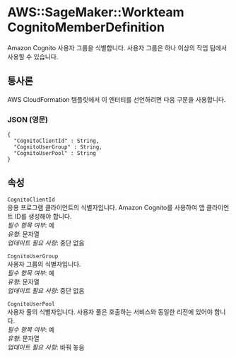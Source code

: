 # AWS::SageMaker::Workteam CognitoMemberDefinition

Amazon Cognito 사용자 그룹을 식별합니다. 사용자 그룹은 하나 이상의 작업 팀에서 사용할 수 있습니다.

## 통사론

AWS CloudFormation 템플릿에서 이 엔터티를 선언하려면 다음 구문을 사용합니다.

### JSON (영문)

```
{
  "CognitoClientId" : String,
  "CognitoUserGroup" : String,
  "CognitoUserPool" : String
}
```

## 속성

`CognitoClientId`  
응용 프로그램 클라이언트의 식별자입니다. Amazon Cognito를 사용하여 앱 클라이언트 ID를 생성해야 합니다.  
_필수 항목 여부_: 예  
_유형_: 문자열  
_업데이트 필요 사항_: 중단 없음

`CognitoUserGroup`  
사용자 그룹의 식별자입니다.  
_필수 항목 여부_: 예  
_유형_: 문자열  
_업데이트 필요 사항_: 중단 없음

`CognitoUserPool`  
사용자 풀의 식별자입니다. 사용자 풀은 호출하는 서비스와 동일한 리전에 있어야 합니다.  
_필수 항목 여부_: 예  
_유형_: 문자열  
_업데이트 필요 사항_: 바꿔 놓음
